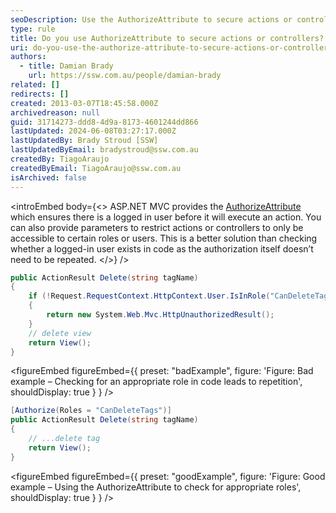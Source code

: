 ```yaml
---
seoDescription: Use the AuthorizeAttribute to secure actions or controllers by restricting access to specific roles or users.
type: rule
title: Do you use AuthorizeAttribute to secure actions or controllers?
uri: do-you-use-the-authorize-attribute-to-secure-actions-or-controllers
authors:
  - title: Damian Brady
    url: https://ssw.com.au/people/damian-brady
related: []
redirects: []
created: 2013-03-07T18:45:58.000Z
archivedreason: null
guid: 31714273-ddd8-4d9a-8173-4601244dd866
lastUpdated: 2024-06-08T03:27:17.000Z
lastUpdatedBy: Brady Stroud [SSW]
lastUpdatedByEmail: bradystroud@ssw.com.au
createdBy: TiagoAraujo
createdByEmail: TiagoAraujo@ssw.com.au
isArchived: false
---
```


<introEmbed
  body={<>
ASP.NET MVC provides the [AuthorizeAttribute](https://msdn.microsoft.com/en-us/library/system.web.mvc.authorizeattribute.aspx?WT.mc_id=DT-MVP-33518) which ensures there is a logged in user before it will execute an action. You can also provide parameters to restrict actions or controllers to only be accessible to certain roles or users. This is a better solution than checking whether a logged-in user exists in code as the authorization itself doesn’t need to be repeated.
  </>}
/>
```cs
public ActionResult Delete(string tagName)
{
    if (!Request.RequestContext.HttpContext.User.IsInRole("CanDeleteTags"))
    {
        return new System.Web.Mvc.HttpUnauthorizedResult();
    }
    // delete view
    return View();
}
```

<figureEmbed figureEmbed={{
  preset: "badExample",
  figure: 'Figure: Bad example – Checking for an appropriate role in code leads to repetition',
  shouldDisplay: true
} } />


```cs
[Authorize(Roles = "CanDeleteTags")]
public ActionResult Delete(string tagName)
{
    // ...delete tag
    return View();
}
```

<figureEmbed figureEmbed={{
  preset: "goodExample",
  figure: 'Figure: Good example – Using the AuthorizeAttribute to check for appropriate roles',
  shouldDisplay: true
} } />
